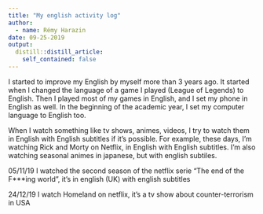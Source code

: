 ```yaml
---
title: "My english activity log"
author:
  - name: Rémy Harazin
date: 09-25-2019
output:
  distill::distill_article:
    self_contained: false
---
```


I started to improve my English by myself more than 3 years ago.
It started when I changed the language of a game I played (League of Legends) to English.
Then I played most of my games in English, and I set my phone in English as well.
In the beginning of the academic year, I set my computer language to English too.

When I watch something like tv shows, animes, videos, I try to watch them in English with English subtitles if it's possible.
For example, these days, I'm watching Rick and Morty on Netflix, in English with English subtitles.
I'm also watching seasonal animes in japanese, but with english subtiles.

05/11/19 I watched the second season of the netflix serie "The end of the F***ing world", it's in english (UK) with english subtitles

24/12/19 I watch Homeland on netflix, it's a tv show about counter-terrorism in USA
